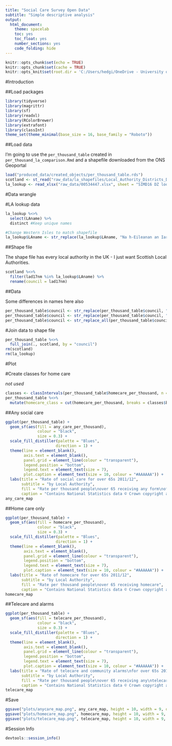 ```yaml
---
title: "Social Care Survey Open Data"
subtitle: "Simple descriptive analysis"
output: 
  html_document:
    theme: spacelab
    toc: yes
    toc_float: yes
    number_sections: yes
    code_folding: hide
---
```


```r
knitr::opts_chunk$set(echo = TRUE)
knitr::opts_chunk$set(cache = TRUE)
knitr::opts_knit$set(root.dir = 'C:/Users/hedgi/OneDrive - University of Glasgow/GitHub/social_care_open_data')
```

#Introduction

##Load packages

```r
library(tidyverse)
library(magrittr)
library(sf)
library(readxl)
library(RColorBrewer)
library(extrafont)
library(classInt)
theme_set(theme_minimal(base_size = 16, base_family = "Roboto"))
```


##Load data

I'm going to use the `per_thousand_table` created in `per_thousand_la_comparison.Rmd` and a shapefile downloaded from the ONS Geoportal


```r
load("produced_data/created_objects/per_thousand_table.rds")
scotland <- st_read("raw_data/la_shapefiles/Local_Authority_Districts_December_2017_Full_Clipped_Boundaries_in_Great_Britain.shp")
la_lookup <- read_xlsx("raw_data/00534447.xlsx", sheet = "SIMD16 DZ look-up data")
```


#Data wrangle

#LA lookup data

```r
la_lookup %<>% 
  select(LAname) %>% 
  distinct #Keep unique names 

#Change Western Isles to match shapefile
la_lookup$LAname <- str_replace(la_lookup$LAname, "Na h-Eileanan an Iar", "Na h-Eileanan Siar") 
```

##Shape file

The shape file has every local authority in the UK - I just want Scottish Local Authorities. 

```r
scotland %<>%
  filter(lad17nm %in% la_lookup$LAname) %>% 
  rename(council = lad17nm)
```

##Data

Some differences in names here also

```r
per_thousand_table$council <- str_replace(per_thousand_table$council, "Edinburgh, City of", "City of Edinburgh")
per_thousand_table$council <- str_replace(per_thousand_table$council, "Eilean Siar", "Na h-Eileanan Siar")
per_thousand_table$council <- str_replace_all(per_thousand_table$council, "&", "and")

```

#Join data to shape file

```r
per_thousand_table %<>%
  full_join(., scotland, by = "council")
rm(scotland)
rm(la_lookup)
```

#Plot

#Create classes for home care

*not used*

```r
classes <- classIntervals(per_thousand_table$homecare_per_thousand, n = 5, style = "jenks")
per_thousand_table %<>%
  mutate(homecare_class = cut(homecare_per_thousand, breaks = classes$brks, include.lowest = TRUE))
```

##Any social care

```r
ggplot(per_thousand_table) +
  geom_sf(aes(fill = any_care_per_thousand),
              colour = "black",
              size = 0.3) +
  scale_fill_distiller(palette = "Blues",
                      direction = 1) +
  theme(line = element_blank(),
        axis.text = element_blank(),
        panel.grid = element_line(colour = "transparent"),
        legend.position = "bottom",
        legend.text = element_text(size = 7),
        plot.caption = element_text(size = 10, colour = "#AAAAAA")) +
  labs(title = "Rate of social care for over 65s 2011/12",
       subtitle = "by Local Authority",
       fill = "Rate per thousand people\nover 65 receiving any form\nof social care",
       caption = "Contains National Statistics data © Crown copyright and database right 2018\nContains OS data © Crown copyright and database right 2018") -> any_care_map
any_care_map
```

##Home care only

```r
ggplot(per_thousand_table) +
  geom_sf(aes(fill = homecare_per_thousand),
              colour = "black",
              size = 0.3) +
  scale_fill_distiller(palette = "Blues",
                      direction = 1) +
  theme(line = element_blank(),
        axis.text = element_blank(),
        panel.grid = element_line(colour = "transparent"),
        legend.position = "bottom",
        legend.text = element_text(size = 7),
        plot.caption = element_text(size = 10, colour = "#AAAAAA")) +
  labs(title = "Rate of homecare for over 65s 2011/12",
       subtitle = "by Local Authority",
       fill = "Rate per thousand people\nover 65 receiving homecare",
       caption = "Contains National Statistics data © Crown copyright and database right 2018\nContains OS data © Crown copyright and database right 2018") -> homecare_map
homecare_map
```


##Telecare and alarms

```r
ggplot(per_thousand_table) +
  geom_sf(aes(fill = telecare_per_thousand),
              colour = "black",
              size = 0.3) +
  scale_fill_distiller(palette = "Blues",
                      direction = 1) +
  theme(line = element_blank(),
        axis.text = element_blank(),
        panel.grid = element_line(colour = "transparent"),
        legend.position = "bottom",
        legend.text = element_text(size = 7),
        plot.caption = element_text(size = 10, colour = "#AAAAAA")) +
  labs(title = "Rate of telecare and community alarms\nfor over 65s 2011/12",
       subtitle = "by Local Authority",
       fill = "Rate per thousand people\nover 65 receiving any\ntelecare or community alarm\nservices",
       caption = "Contains National Statistics data © Crown copyright and database right 2018\nContains OS data © Crown copyright and database right 2018") -> telecare_map
telecare_map
```




#Save

```r
ggsave("plots/anycare_map.png", any_care_map, height = 10, width = 9, dpi = 600)
ggsave("plots/homecare_map.png", homecare_map, height = 10, width = 9, dpi = 600)
ggsave("plots/telecare_map.png", telecare_map, height = 10, width = 9, dpi = 600)
```


#Session Info

```r
devtools::session_info()
```


